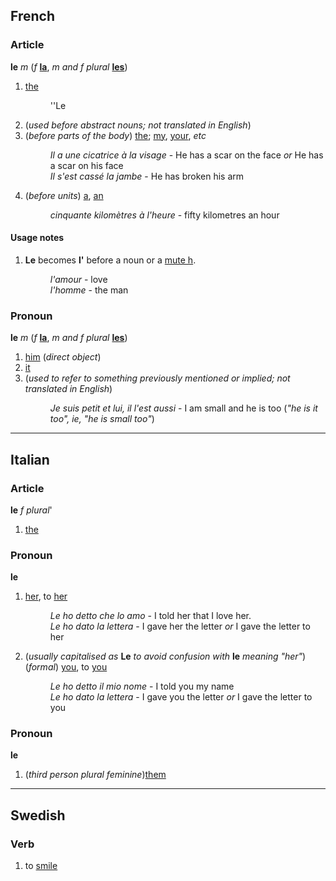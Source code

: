 ==French==
===Article===
'''le''' ''m'' (''f'' '''[[la]]''', ''m and f plural'' '''[[les]]''')

#[[the]]
#:''Le
#(''used before abstract nouns; not translated in English'')
#(''before parts of the body'') [[the]]; [[my]], [[your]], ''etc''
#:''Il a une cicatrice à la visage'' - He has a scar on the face ''or'' He has a scar on his face
#:''Il s'est cassé la jambe'' - He has broken his arm
#(''before units'') [[a]], [[an]]
#:''cinquante kilomètres à l'heure'' - fifty kilometres an hour

====Usage notes====
#'''Le''' becomes '''l' ''' before a noun or a [[mute h]].
#:''l'amour'' - love
#:''l'homme'' - the man

===Pronoun===
'''le''' ''m'' (''f'' '''[[la]]''', ''m and f plural'' '''[[les]]''')

#[[him]] (''direct object'')
#[[it]]
#(''used to refer to something previously mentioned or implied; not translated in English'')
#:''Je suis petit et lui, il l'est aussi'' - I am small and he is too (''"he is it too", ie, "he is small too"'')

----

==Italian==
===Article===
'''le''' ''f plural'''

#[[the]]

===Pronoun===
'''le'''

#[[her]], to [[her]]
#:''Le ho detto che lo amo'' - I told her that I love her.
#:''Le ho dato la lettera'' - I gave her the letter ''or'' I gave the letter to her
#(''usually capitalised as'' '''Le''' ''to avoid confusion with'' '''le''' ''meaning "her"'') (''formal'') [[you]], to [[you]]
#:''Le ho detto il mio nome'' - I told you my name
#:''Le ho dato la lettera'' - I gave you the letter ''or'' I gave the letter to you

===Pronoun===
'''le''' 

# (''third person plural feminine'')[[them]]

----
==Swedish==
===Verb===
#to [[smile]]